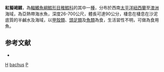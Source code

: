 {{Speciesbox
| taxon = Pseudophycis bachus
| binomial_authority = [[Forster|Forster]], 1801
| status = NE
| status_system = iucn3.1
| trend = unknow
| synonyms = *''Enchelyopus bachus'', Forster, 1801
*''Lotella bachus'', Forster, 1801
*''Physiculus bachus'', Forster, 1801
}}
'''紅擬褐鱈'''，為[[輻鰭魚綱|輻鰭魚綱]][[鱈形目|鱈形目]][[稚鱈科|稚鱈科]]的其中一[[種|種]]，分布於西南[[太平洋|太平洋]][[紐西蘭|紐西蘭]]至[[澳洲|澳洲]]海域，為亞熱帶海水魚，深度26-700公尺，體長可達90公分，棲息在棲息在沙泥底質的半鹹水及海域，以[[甲殼類|甲殼類]]、[[頭足類|頭足類]]及[[魚類|魚類]]為食，生活習性不明，可做為食用魚。

==参考文献==
*{{FishBase_species|genus=Pseudophycis|species=bachus|year=2016|month=2}}

{{鱈形目小作品}}
{{Taxonbar}}
[[Category:食用魚|H]]
[[Category:擬褐鱈屬|bachus]]
[[Category:1801年描述的魚類|P]]